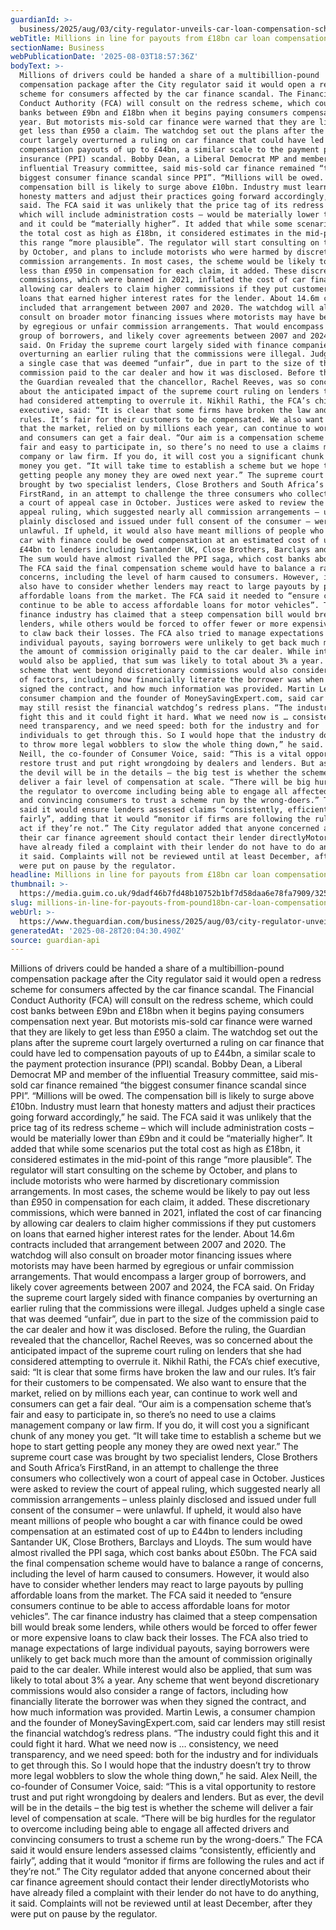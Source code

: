 ```yaml
---
guardianId: >-
  business/2025/aug/03/city-regulator-unveils-car-loan-compensation-scheme-worth-up-to-18bn
webTitle: Millions in line for payouts from £18bn car loan compensation scheme
sectionName: Business
webPublicationDate: '2025-08-03T18:57:36Z'
bodyText: >-
  Millions of drivers could be handed a share of a multibillion-pound
  compensation package after the City regulator said it would open a redress
  scheme for consumers affected by the car finance scandal. The Financial
  Conduct Authority (FCA) will consult on the redress scheme, which could cost
  banks between £9bn and £18bn when it begins paying consumers compensation next
  year. But motorists mis-sold car finance were warned that they are likely to
  get less than £950 a claim. The watchdog set out the plans after the supreme
  court largely overturned a ruling on car finance that could have led to
  compensation payouts of up to £44bn, a similar scale to the payment protection
  insurance (PPI) scandal. Bobby Dean, a Liberal Democrat MP and member of the
  influential Treasury committee, said mis-sold car finance remained “the
  biggest consumer finance scandal since PPI”. “Millions will be owed. The
  compensation bill is likely to surge above £10bn. Industry must learn that
  honesty matters and adjust their practices going forward accordingly,” he
  said. The FCA said it was unlikely that the price tag of its redress scheme –
  which will include administration costs – would be materially lower than £9bn
  and it could be “materially higher”. It added that while some scenarios put
  the total cost as high as £18bn, it considered estimates in the mid-point of
  this range “more plausible”. The regulator will start consulting on the scheme
  by October, and plans to include motorists who were harmed by discretionary
  commission arrangements. In most cases, the scheme would be likely to pay out
  less than £950 in compensation for each claim, it added. These discretionary
  commissions, which were banned in 2021, inflated the cost of car financing by
  allowing car dealers to claim higher commissions if they put customers on
  loans that earned higher interest rates for the lender. About 14.6m contracts
  included that arrangement between 2007 and 2020. The watchdog will also
  consult on broader motor financing issues where motorists may have been harmed
  by egregious or unfair commission arrangements. That would encompass a larger
  group of borrowers, and likely cover agreements between 2007 and 2024, the FCA
  said. On Friday the supreme court largely sided with finance companies by
  overturning an earlier ruling that the commissions were illegal. Judges upheld
  a single case that was deemed “unfair”, due in part to the size of the
  commission paid to the car dealer and how it was disclosed. Before the ruling,
  the Guardian revealed that the chancellor, Rachel Reeves, was so concerned
  about the anticipated impact of the supreme court ruling on lenders that she
  had considered attempting to overrule it. Nikhil Rathi, the FCA’s chief
  executive, said: “It is clear that some firms have broken the law and our
  rules. It’s fair for their customers to be compensated. We also want to ensure
  that the market, relied on by millions each year, can continue to work well
  and consumers can get a fair deal. “Our aim is a compensation scheme that’s
  fair and easy to participate in, so there’s no need to use a claims management
  company or law firm. If you do, it will cost you a significant chunk of any
  money you get. “It will take time to establish a scheme but we hope to start
  getting people any money they are owed next year.” The supreme court case was
  brought by two specialist lenders, Close Brothers and South Africa’s
  FirstRand, in an attempt to challenge the three consumers who collectively won
  a court of appeal case in October. Justices were asked to review the court of
  appeal ruling, which suggested nearly all commission arrangements – unless
  plainly disclosed and issued under full consent of the consumer – were
  unlawful. If upheld, it would also have meant millions of people who bought a
  car with finance could be owed compensation at an estimated cost of up to
  £44bn to lenders including Santander UK, Close Brothers, Barclays and Lloyds.
  The sum would have almost rivalled the PPI saga, which cost banks about £50bn.
  The FCA said the final compensation scheme would have to balance a range of
  concerns, including the level of harm caused to consumers. However, it would
  also have to consider whether lenders may react to large payouts by pulling
  affordable loans from the market. The FCA said it needed to “ensure consumers
  continue to be able to access affordable loans for motor vehicles”. The car
  finance industry has claimed that a steep compensation bill would break some
  lenders, while others would be forced to offer fewer or more expensive loans
  to claw back their losses. The FCA also tried to manage expectations of large
  individual payouts, saying borrowers were unlikely to get back much more than
  the amount of commission originally paid to the car dealer. While interest
  would also be applied, that sum was likely to total about 3% a year. Any
  scheme that went beyond discretionary commissions would also consider a range
  of factors, including how financially literate the borrower was when they
  signed the contract, and how much information was provided. Martin Lewis, a
  consumer champion and the founder of MoneySavingExpert.com, said car lenders
  may still resist the financial watchdog’s redress plans. “The industry could
  fight this and it could fight it hard. What we need now is … consistency, we
  need transparency, and we need speed: both for the industry and for
  individuals to get through this. So I would hope that the industry doesn’t try
  to throw more legal wobblers to slow the whole thing down,” he said. Alex
  Neill, the co-founder of Consumer Voice, said: “This is a vital opportunity to
  restore trust and put right wrongdoing by dealers and lenders. But as ever,
  the devil will be in the details – the big test is whether the scheme will
  deliver a fair level of compensation at scale. “There will be big hurdles for
  the regulator to overcome including being able to engage all affected drivers
  and convincing consumers to trust a scheme run by the wrong-doers.” The FCA
  said it would ensure lenders assessed claims “consistently, efficiently and
  fairly”, adding that it would “monitor if firms are following the rules and
  act if they’re not.” The City regulator added that anyone concerned about
  their car finance agreement should contact their lender directlyMotorists who
  have already filed a complaint with their lender do not have to do anything,
  it said. Complaints will not be reviewed until at least December, after they
  were put on pause by the regulator.
headline: Millions in line for payouts from £18bn car loan compensation scheme
thumbnail: >-
  https://media.guim.co.uk/9dadf46b7fd48b10752b1bf7d58daa6e78fa7909/325_0_2737_2189/500.jpg
slug: millions-in-line-for-payouts-from-pound18bn-car-loan-compensation-scheme
webUrl: >-
  https://www.theguardian.com/business/2025/aug/03/city-regulator-unveils-car-loan-compensation-scheme-worth-up-to-18bn
generatedAt: '2025-08-28T20:04:30.490Z'
source: guardian-api
---
```

Millions of drivers could be handed a share of a multibillion-pound compensation package after the City regulator said it would open a redress scheme for consumers affected by the car finance scandal. The Financial Conduct Authority (FCA) will consult on the redress scheme, which could cost banks between £9bn and £18bn when it begins paying consumers compensation next year. But motorists mis-sold car finance were warned that they are likely to get less than £950 a claim. The watchdog set out the plans after the supreme court largely overturned a ruling on car finance that could have led to compensation payouts of up to £44bn, a similar scale to the payment protection insurance (PPI) scandal. Bobby Dean, a Liberal Democrat MP and member of the influential Treasury committee, said mis-sold car finance remained “the biggest consumer finance scandal since PPI”. “Millions will be owed. The compensation bill is likely to surge above £10bn. Industry must learn that honesty matters and adjust their practices going forward accordingly,” he said. The FCA said it was unlikely that the price tag of its redress scheme – which will include administration costs – would be materially lower than £9bn and it could be “materially higher”. It added that while some scenarios put the total cost as high as £18bn, it considered estimates in the mid-point of this range “more plausible”. The regulator will start consulting on the scheme by October, and plans to include motorists who were harmed by discretionary commission arrangements. In most cases, the scheme would be likely to pay out less than £950 in compensation for each claim, it added. These discretionary commissions, which were banned in 2021, inflated the cost of car financing by allowing car dealers to claim higher commissions if they put customers on loans that earned higher interest rates for the lender. About 14.6m contracts included that arrangement between 2007 and 2020. The watchdog will also consult on broader motor financing issues where motorists may have been harmed by egregious or unfair commission arrangements. That would encompass a larger group of borrowers, and likely cover agreements between 2007 and 2024, the FCA said. On Friday the supreme court largely sided with finance companies by overturning an earlier ruling that the commissions were illegal. Judges upheld a single case that was deemed “unfair”, due in part to the size of the commission paid to the car dealer and how it was disclosed. Before the ruling, the Guardian revealed that the chancellor, Rachel Reeves, was so concerned about the anticipated impact of the supreme court ruling on lenders that she had considered attempting to overrule it. Nikhil Rathi, the FCA’s chief executive, said: “It is clear that some firms have broken the law and our rules. It’s fair for their customers to be compensated. We also want to ensure that the market, relied on by millions each year, can continue to work well and consumers can get a fair deal. “Our aim is a compensation scheme that’s fair and easy to participate in, so there’s no need to use a claims management company or law firm. If you do, it will cost you a significant chunk of any money you get. “It will take time to establish a scheme but we hope to start getting people any money they are owed next year.” The supreme court case was brought by two specialist lenders, Close Brothers and South Africa’s FirstRand, in an attempt to challenge the three consumers who collectively won a court of appeal case in October. Justices were asked to review the court of appeal ruling, which suggested nearly all commission arrangements – unless plainly disclosed and issued under full consent of the consumer – were unlawful. If upheld, it would also have meant millions of people who bought a car with finance could be owed compensation at an estimated cost of up to £44bn to lenders including Santander UK, Close Brothers, Barclays and Lloyds. The sum would have almost rivalled the PPI saga, which cost banks about £50bn. The FCA said the final compensation scheme would have to balance a range of concerns, including the level of harm caused to consumers. However, it would also have to consider whether lenders may react to large payouts by pulling affordable loans from the market. The FCA said it needed to “ensure consumers continue to be able to access affordable loans for motor vehicles”. The car finance industry has claimed that a steep compensation bill would break some lenders, while others would be forced to offer fewer or more expensive loans to claw back their losses. The FCA also tried to manage expectations of large individual payouts, saying borrowers were unlikely to get back much more than the amount of commission originally paid to the car dealer. While interest would also be applied, that sum was likely to total about 3% a year. Any scheme that went beyond discretionary commissions would also consider a range of factors, including how financially literate the borrower was when they signed the contract, and how much information was provided. Martin Lewis, a consumer champion and the founder of MoneySavingExpert.com, said car lenders may still resist the financial watchdog’s redress plans. “The industry could fight this and it could fight it hard. What we need now is … consistency, we need transparency, and we need speed: both for the industry and for individuals to get through this. So I would hope that the industry doesn’t try to throw more legal wobblers to slow the whole thing down,” he said. Alex Neill, the co-founder of Consumer Voice, said: “This is a vital opportunity to restore trust and put right wrongdoing by dealers and lenders. But as ever, the devil will be in the details – the big test is whether the scheme will deliver a fair level of compensation at scale. “There will be big hurdles for the regulator to overcome including being able to engage all affected drivers and convincing consumers to trust a scheme run by the wrong-doers.” The FCA said it would ensure lenders assessed claims “consistently, efficiently and fairly”, adding that it would “monitor if firms are following the rules and act if they’re not.” The City regulator added that anyone concerned about their car finance agreement should contact their lender directlyMotorists who have already filed a complaint with their lender do not have to do anything, it said. Complaints will not be reviewed until at least December, after they were put on pause by the regulator.
